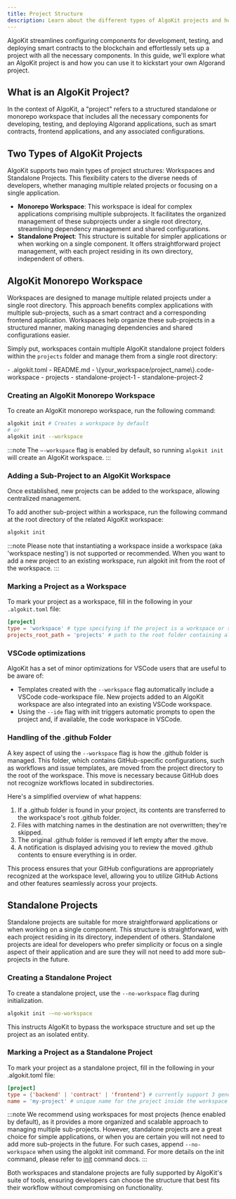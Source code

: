 ```yaml
---
title: Project Structure
description: Learn about the different types of AlgoKit projects and how to create them.
---
```



AlgoKit streamlines configuring components for development, testing, and deploying smart contracts to the
blockchain and effortlessly sets up a project with all the necessary components. In this guide, we'll explore what an AlgoKit project
is and how you can use it to kickstart your own Algorand project.

## What is an AlgoKit Project?

In the context of AlgoKit, a "project" refers to a structured standalone or monorepo workspace that includes
all the necessary components for developing, testing, and deploying Algorand applications, such as smart
contracts, frontend applications, and any associated configurations.

## Two Types of AlgoKit Projects

AlgoKit supports two main types of project structures: Workspaces and Standalone Projects. This flexibility caters
to the diverse needs of developers, whether managing multiple related projects or focusing on a single application.

- **Monorepo Workspace**: This workspace is ideal for complex applications comprising multiple subprojects. It facilitates the organized management of these subprojects under a single root directory, streamlining dependency management and shared configurations.
- **Standalone Project**: This structure is suitable for simpler applications or when working on a single component. It offers straightforward project management, with each project residing in its own directory, independent of others.

## AlgoKit Monorepo Workspace

Workspaces are designed to manage multiple related projects under a single root directory. This approach benefits complex applications with multiple sub-projects, such as a smart contract and a
corresponding frontend application. Workspaces help organize these sub-projects in a structured manner,
making managing dependencies and shared configurations easier.

Simply put, workspaces contain multiple AlgoKit standalone project folders within the `projects` folder and manage
them from a single root directory:

<FileTree>
- .algokit.toml
- README.md
- \{your_workspace/project_name\}.code-workspace
- projects
    - standalone-project-1
    - standalone-project-2
</FileTree>

### Creating an AlgoKit Monorepo Workspace

To create an AlgoKit monorepo workspace, run the following command:

```bash showLineNumbers=false frame=none
algokit init # Creates a workspace by default
# or
algokit init --workspace
```

:::note
The `–-workspace` flag is enabled by default, so running `algokit init` will create an AlgoKit workspace.
:::

### Adding a Sub-Project to an AlgoKit Workspace

Once established, new projects can be added to the workspace, allowing centralized management.

To add another sub-project within a workspace, run the following command at the root directory of the
related AlgoKit workspace:

```bash showLineNumbers=false frame=none
algokit init
```

:::note
Please note that instantiating a workspace inside a workspace (aka 'workspace nesting') is not supported or
recommended. When you want to add a new project to an existing workspace, run algokit init from the
root of the workspace.
:::

### Marking a Project as a Workspace

To mark your project as a workspace, fill in the following in your `.algokit.toml` file:

```toml
[project]
type = 'workspace' # type specifying if the project is a workspace or standalone
projects_root_path = 'projects' # path to the root folder containing all sub-projects in the workspace
```

### VSCode optimizations

AlgoKit has a set of minor optimizations for VSCode users that are useful to be aware of:

- Templates created with the `--workspace` flag automatically include a VSCode code-workspace file. New projects
  added to an AlgoKit workspace are also integrated into an existing VSCode workspace.
- Using the `--ide` flag with init triggers automatic prompts to open the project and, if available, the code
  workspace in VSCode.

### Handling of the .github Folder

A key aspect of using the `--workspace` flag is how the .github folder is managed. This folder, which contains
GitHub-specific configurations, such as workflows and issue templates, are moved from the project directory to the
root of the workspace. This move is necessary because GitHub does not recognize workflows located in subdirectories.

Here's a simplified overview of what happens:

1. If a .github folder is found in your project, its contents are transferred to the workspace's root .github folder.
2. Files with matching names in the destination are not overwritten; they're skipped.
3. The original .github folder is removed if left empty after the move.
4. A notification is displayed advising you to review the moved .github contents to ensure everything is in order.

This process ensures that your GitHub configurations are appropriately recognized at the workspace level, allowing you
to utilize GitHub Actions and other features seamlessly across your projects.

## Standalone Projects

Standalone projects are suitable for more straightforward applications or when working on a single component. This structure
is straightforward, with each project residing in its directory, independent of others. Standalone projects
are ideal for developers who prefer simplicity or focus on a single aspect of their application and are
sure they will not need to add more sub-projects in the future.

### Creating a Standalone Project

To create a standalone project, use the `--no-workspace` flag during initialization.

```bash showLineNumbers=false frame=none
algokit init -–no-workspace
```

This instructs AlgoKit to bypass the workspace structure and set up the project as an isolated entity.

### Marking a Project as a Standalone Project

To mark your project as a standalone project, fill in the following in your .algokit.toml file:

```toml
[project]
type = {'backend' | 'contract' | 'frontend'} # currently support 3 generic categories for standalone projects
name = 'my-project' # unique name for the project inside the workspace
```

:::note
We recommend using workspaces for most projects (hence enabled by default), as it provides a more organized
and scalable approach to managing multiple sub-projects. However, standalone projects are a great choice for
simple applications, or when you are certain you will not need to add more sub-projects in the future. For such cases, append `--no-workspace` when using the algokit init command. For more details on the init command,
please refer to [init](https://github.com/algorandfoundation/algokit-cli/blob/main/docs/features/init.md) command docs.
:::

Both workspaces and standalone projects are fully supported by AlgoKit's suite of tools, ensuring developers
can choose the structure that best fits their workflow without compromising on functionality.
